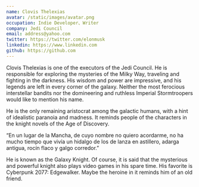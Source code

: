 ```yaml
---
name: Clovis Thelexias
avatar: /static/images/avatar.png
occupation: Indie Developer、Writer
company: Jedi Council
email: address@yahoo.com
twitter: https://twitter.com/elonmusk
linkedin: https://www.linkedin.com
github: https://github.com
---
```


Clovis Thelexias is one of the executors of the Jedi Council. He is responsible for exploring the mysteries of the Milky Way, traveling and fighting in the darkness. His wisdom and power are impressive, and his legends are left in every corner of the galaxy. Neither the most ferocious interstellar bandits nor the domineering and ruthless Imperial Stormtroopers would like to mention his name.

He is the only remaining aristocrat among the galactic humans, with a hint of idealistic paranoia and madness. It reminds people of the characters in the knight novels of the Age of Discovery. 

“En un lugar de la Mancha, de cuyo nombre no quiero acordarme, no ha mucho tiempo que vivía un hidalgo de los de lanza en astillero, adarga antigua, rocín flaco y galgo corredor.”

He is known as the Galaxy Knight. Of course, it is said that the mysterious and powerful knight also plays video games in his spare time. His favorite is Cyberpunk 2077: Edgewalker. Maybe the heroine in it reminds him of an old friend. 
